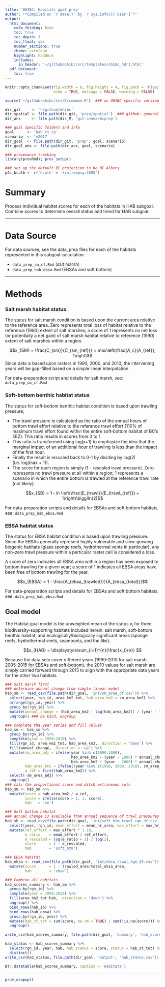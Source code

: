 ```yaml
---
title: 'OHIBC: Habitats goal prep'
author: "*Compiled on `r date()` by `r Sys.info()['user']`*"
output: 
  html_document:
    code_folding: hide
    toc: true
    toc_depth: 3
    toc_float: yes
    number_sections: true
    theme: cerulean
    highlight: haddock
    includes: 
      in_header: '~/github/ohibc/src/templates/ohibc_hdr1.html'
  pdf_document:
    toc: true
---
```


``` r

knitr::opts_chunk$set(fig.width = 6, fig.height = 4, fig.path = 'Figs/',
                      echo = TRUE, message = FALSE, warning = FALSE)

source('~/github/ohibc/src/R/common.R')  ### an OHIBC specific version of common.R

dir_git     <- '~/github/ohibc'
dir_spatial <- file.path(dir_git, 'prep/spatial')  ### github: general buffer region shapefiles
dir_anx     <- file.path(dir_M, 'git-annex/bcprep')

### goal specific folders and info
goal      <- 'hab_cs_cp'
scenario  <- 'v2017'
dir_goal  <- file.path(dir_git, 'prep', goal, scenario)
dir_goal_anx <- file.path(dir_anx, goal, scenario)

### provenance tracking
library(provRmd); prov_setup()

### set up the default BC projection to be BC Albers
p4s_bcalb <- c('bcalb' = '+init=epsg:3005')

```

# Summary

Process individual habitat scores for each of the habitats in HAB subgoal.  Combine scores to determine overall status and trend for HAB subgoal.

***

# Data Source 

For data sources, see the data_prep files for each of the habitats represented in this subgoal calculation:

* `data_prep_sm_cf.Rmd` (salt marsh)
* `data_prep_hab_ebsa.Rmd` (EBSAs and soft bottom)

***
  
# Methods

### Salt marsh habitat status

The status for salt marsh condition is based upon the current area relative to the reference area.  Zero represents total loss of habitat relative to the reference (1990) extent of salt marshes; a score of 1 represents no net loss (or potentially a net gain) of salt marsh habitat relative to reference (1990) extent of salt marshes within a region.

$$x_{SM} = \frac{C_{sm}}{C_{sm_{ref}}} = max\left(\frac{A_c}{A_{ref}}, 1\right)$$
Since data is based upon rasters in 1990, 2000, and 2010, the intervening years will be gap-filled based on a simple linear interpolation.

For data-preparation script and details for salt marsh, see: `data_prep_sm_cf.Rmd`

### Soft-bottom benthic habitat status

The status for soft-bottom benthic habitat condition is based upon trawling pressure;   

* The trawl pressure is calculated as the ratio of the annual hours of bottom trawl effort relative to the reference trawl effort (110% of maximum trawl effort found within the entire soft-bottom habitat of BC's EEZ).  This ratio results in scores from 0 to 1.
* This ratio is transformed using log(x+1) to emphasize the idea that the marginal impact of an additional hour of trawling is less than the impact of the first hour.
* Finally the result is rescaled back to 0-1 by dividing by log(2) (i.e. log(max + 1)).
* The score for each region is simply (1 - rescaled trawl pressure).  Zero represents no trawl pressure at all within a region; 1 represents a scenario in which the entire bottom is trawled at the reference trawl rate (not likely).

$$x_{SB} = 1 - ln \left(\frac{E_{trawl}}{E_{trawl_{ref}}} + 1\right)\bigg/ln(2)$$

For data-preparation scripts and details for EBSAs and soft bottom habitats, see: `data_prep_hab_ebsa.Rmd`

### EBSA habitat status

The status for EBSA habitat condition is based upon trawling pressure.  Since the EBSAs generally represent highly vulnerable and slow-growing biogenic habitats (glass sponge reefs, hydrothermal vents in particular), any non-zero trawl pressure within a particular raster cell is considered a loss.

A score of zero indicates all EBSA area within a region has been exposed to bottom trawling for a given year; a score of 1 indicates all EBSA areas have been free of bottom trawling for the year.

$$x_{EBSA} = 1 - \frac{A_{ebsa_{trawled}}}{A_{ebsa_{total}}}$$

For data-preparation scripts and details for EBSAs and soft bottom habitats, see: `data_prep_hab_ebsa.Rmd`

## Goal model

The Habitat goal model is the unweighted mean of the status $x_i$ for three biodiversity-supporting habitats included herein: salt marsh, soft-bottom benthic habitat, and ecologically/biologically significant areas (sponge reefs, hydrothermal vents, seamounts, and the like).  

$$x_{HAB} = \displaystyle\sum_{i=1}^{n}{\frac{x_i}{n}} $$

Because the data sets cover different years (1990-2010 for salt marsh, 2005-2015 for EBSAs and soft-bottom), the 2010 values for salt marsh are simply carried forward through 2015 to align with the appropriate data years for the other two habitats.

``` r

### Salt marsh first
### determine annual change from simple linear model
hab_sm <- read_csv(file.path(dir_goal, 'int/sm_area_df.csv')) %>%
  select(year, rgn_id, area_km2_tot, hab_area_km2 = sm_area_km2) %>%
  arrange(rgn_id, year) %>%
  group_by(rgn_id) %>%
  mutate(annual_change = (hab_area_km2 - lag(hab_area_km2)) / (year - lag(year))) %>%
  ungroup() ### be kind, ungroup

### complete the year series and fill values
hab_sm <- hab_sm %>%
  group_by(rgn_id) %>%
  complete(year = 1990:2010) %>%
  fill(rgn_id, area_km2_tot, hab_area_km2, .direction = 'down') %>%
  fill(annual_change, .direction = 'up') %>%
  mutate(sm_area_adj = ifelse(year %in% c(1990:2000),
                              hab_area_km2 + (year - 1990) * annual_change,
                              hab_area_km2 + (year - 2000) * annual_change),
         hab_area_km2 = ifelse(!year %in% c(1990, 2000, 2010), sm_area_adj, hab_area_km2),
         a_ref = first(hab_area_km2)) %>%
  select(-sm_area_adj) %>%
  ungroup()
### calc the proportional score and ditch extraneous cols
hab_sm <- hab_sm %>%
  mutate(score = hab_area_km2 / a_ref,
         score = ifelse(score > 1, 1, score),
         hab   = 'sm')

### Soft bottom habitat
### annual change is available from annual sequence of trawl pressures
hab_sb <- read_csv(file.path(dir_goal, 'int/soft_btm_trawl_rgn_df.csv')) %>%
  select(year, rgn_id, mean_effort = mean_hr_area, max_effort = max_hr_area) %>%
  mutate(ref_effort = max_effort * 1.10,
         e_ratio    = mean_effort / ref_effort,
         e_rescaled = log(e_ratio + 1) / log(2),
         score      = 1 - e_rescaled,
         hab        = 'soft_btm')

### EBSA habitat
hab_ebsa <- read_csv(file.path(dir_goal, 'int/ebsa_trawl_rgn_df.csv')) %>%
  mutate(score      = 1 - trawled_area/total_ebsa_area,
         hab        = 'ebsa')

### Combine all habitats
hab_scores_summary <- hab_sm %>%
  group_by(rgn_id) %>%
  complete(year = 1990:2015) %>%
  fill(area_km2_tot:hab, .direction = 'down') %>%
  ungroup() %>%
  bind_rows(hab_sb) %>%
  bind_rows(hab_ebsa) %>%
  group_by(rgn_id, year) %>%
  mutate(hab_st_tot = sum(score, na.rm = TRUE) / sum(!is.na(score))) %>%
  ungroup()
  
write_csv(hab_scores_summary, file.path(dir_goal, 'summary', 'hab_scores_summary.csv'))

hab_status <- hab_scores_summary %>%
  select(rgn_id, year, hab, hab_status = score, status = hab_st_tot) %>%
  distinct()
write_csv(hab_status, file.path(dir_goal, 'output', 'hab_status.csv'))

DT::datatable(hab_scores_summary, caption = 'Habitats')

```               

***

``` r
prov_wrapup()
```

